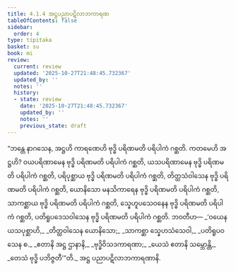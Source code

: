 ```yaml
---
title: 4.1.4 အဋ္ဌပညာပဋိလာဘကာရဏ
tableOfContents: false
sidebar:
  order: 4
type: tipitaka
basket: su
book: mi
review:
  current: review
  updated: '2025-10-27T21:48:45.732367'
  updated_by: ''
  notes: ''
  history:
  - state: review
    date: '2025-10-27T21:48:45.732367'
    updated_by: ''
    notes: ''
    previous_state: draft
---
```



<ReviewStatus review={frontmatter.review} showDetails={true} />

<HypothesisAnnotation frontmatter={frontmatter} />

<DynamicBreadcrumb />

<Division number="117" book="mi" e="ch" v="28">

<Paragraph number="540" book="mi">
“ဘန္တေ နာဂသေန, အဋ္ဌဟိ ကာရဏေဟိ ဗုဒ္ဓိ ပရိဏမတိ ပရိပါကံ ဂစ္ဆတိ. ကတမေဟိ အဋ္ဌဟိ? ဝယပရိဏာမေန ဗုဒ္ဓိ ပရိဏမတိ ပရိပါကံ ဂစ္ဆတိ, ယသပရိဏာမေန ဗုဒ္ဓိ ပရိဏမတိ ပရိပါကံ ဂစ္ဆတိ, ပရိပုစ္ဆာယ ဗုဒ္ဓိ ပရိဏမတိ ပရိပါကံ ဂစ္ဆတိ, တိတ္ထသံဝါသေန ဗုဒ္ဓိ ပရိဏမတိ ပရိပါကံ ဂစ္ဆတိ, ယောနိသော မနသိကာရေန ဗုဒ္ဓိ ပရိဏမတိ ပရိပါကံ ဂစ္ဆတိ, သာကစ္ဆာယ ဗုဒ္ဓိ ပရိဏမတိ ပရိပါကံ ဂစ္ဆတိ, သ္နေဟူပသေဝနေန ဗုဒ္ဓိ ပရိဏမတိ ပရိပါကံ ဂစ္ဆတိ, ပတိရူပဒေသဝါသေန ဗုဒ္ဓိ ပရိဏမတိ ပရိပါကံ ဂစ္ဆတိ. ဘဝတီဟ—
</Paragraph>

<Paragraph number="541" type="verses" book="mi">
_‘ဝယေန ယသပုစ္ဆာဟိ,_  
_တိတ္ထဝါသေန ယောနိသော;_  
_သာကစ္ဆာ သ္နေဟသံသေဝါ,_  
_ပတိရူပဝသေန စ._  

</Paragraph>

<Paragraph number="542" type="verses" book="mi">
_ဧတာနိ အဋ္ဌ ဌာနာနိ,_  
_ဗုဒ္ဓိဝိသဒကာရဏာ;_  
_ယေသံ ဧတာနိ သမ္ဘောန္တိ,_  
_တေသံ ဗုဒ္ဓိ ပဘိဇ္ဇတီ’”တိ._  


</Paragraph>
</Division>

<Paragraph number="543" type="center" book="mi">
အဋ္ဌ ပညာပဋိလာဘကာရဏာနိ.
</Paragraph>